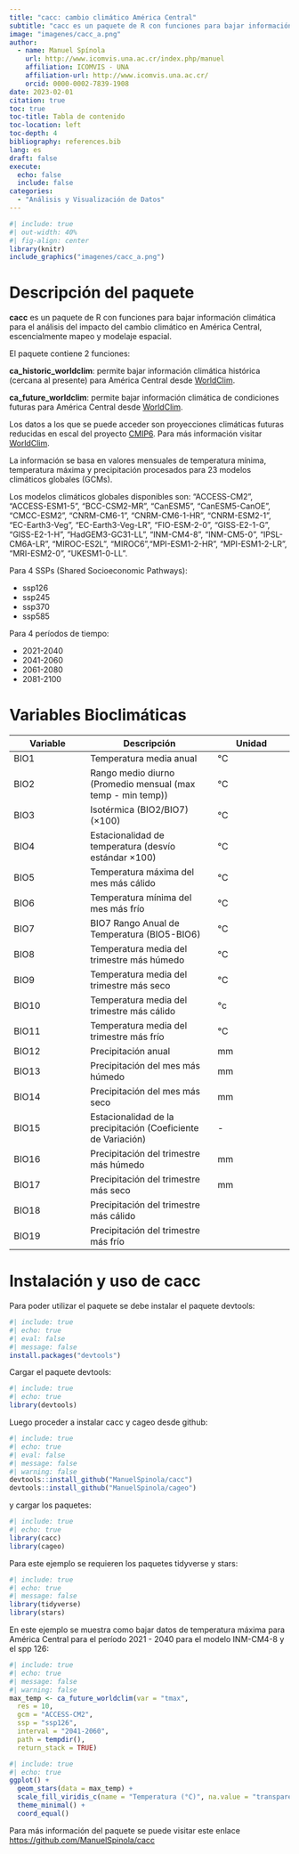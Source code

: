 ```yaml
---
title: "cacc: cambio climático América Central"
subtitle: "cacc es un paquete de R con funciones para bajar información climática para el análisis del impacto del cambio climático en América Central"
image: "imagenes/cacc_a.png"
author:
  - name: Manuel Spínola
    url: http://www.icomvis.una.ac.cr/index.php/manuel
    affiliation: ICOMVIS - UNA
    affiliation-url: http://www.icomvis.una.ac.cr/
    orcid: 0000-0002-7839-1908
date: 2023-02-01
citation: true
toc: true
toc-title: Tabla de contenido
toc-location: left
toc-depth: 4
bibliography: references.bib
lang: es
draft: false
execute: 
  echo: false
  include: false
categories:
  - "Análisis y Visualización de Datos"
---
```


```r
#| include: true
#| out-width: 40%
#| fig-align: center
library(knitr)
include_graphics("imagenes/cacc_a.png")
```

# Descripción del paquete

**cacc** es un paquete de R con funciones para bajar información climática para el análisis del impacto del cambio climático en América Central, escencialmente mapeo y modelaje espacial.

El paquete contiene 2 funciones:

**ca_historic_worldclim**: permite bajar información climática histórica (cercana al presente) para América Central desde [WorldClim](https://www.worldclim.org/).

**ca_future_worldclim**: permite bajar información climática de condiciones futuras para América Central desde [WorldClim](https://www.worldclim.org/).

Los datos a los que se puede acceder son proyecciones climáticas futuras reducidas en escal del proyecto [CMIP6](https://wcrp-cmip.org/cmip-phase-6-cmip6/). Para más información visitar [WorldClim](https://www.worldclim.org/).

La información se basa en valores mensuales de temperatura mínima, temperatura máxima y precipitación procesados para 23 modelos climáticos globales (GCMs).

Los modelos climáticos globales disponibles son: "ACCESS-CM2", "ACCESS-ESM1-5", "BCC-CSM2-MR", "CanESM5", "CanESM5-CanOE", "CMCC-ESM2", "CNRM-CM6-1", "CNRM-CM6-1-HR", "CNRM-ESM2-1", "EC-Earth3-Veg", "EC-Earth3-Veg-LR", "FIO-ESM-2-0", "GISS-E2-1-G", "GISS-E2-1-H", "HadGEM3-GC31-LL", "INM-CM4-8", "INM-CM5-0", "IPSL-CM6A-LR", "MIROC-ES2L", "MIROC6","MPI-ESM1-2-HR", "MPI-ESM1-2-LR", "MRI-ESM2-0", "UKESM1-0-LL".

Para 4 SSPs (Shared Socioeconomic Pathways):

-   ssp126
-   ssp245
-   ssp370
-   ssp585

Para 4 períodos de tiempo:

-   2021-2040
-   2041-2060
-   2061-2080
-   2081-2100

# Variables Bioclimáticas

| Variable | Descripción                                                   | Unidad |
|--------------------|---------------------------------|--------------------|
| BIO1     | Temperatura media anual                                       | °C     |
| BIO2     | Rango medio diurno (Promedio mensual (max temp - min temp))   | °C     |
| BIO3     | Isotérmica (BIO2/BIO7) (×100)                                 | °C     |
| BIO4     | Estacionalidad de temperatura (desvío estándar ×100)          | °C     |
| BIO5     | Temperatura máxima del mes más cálido                         | °C     |
| BIO6     | Temperatura mínima del mes más frío                           | °C     |
| BIO7     | BIO7 Rango Anual de Temperatura (BIO5-BIO6)                   | °C     |
| BIO8     | Temperatura media del trimestre más húmedo                    | °C     |
| BIO9     | Temperatura media del trimestre más seco                      | °C     |
| BIO10    | Temperatura media del trimestre más cálido                    | °c     |
| BIO11    | Temperatura media del trimestre más frío                      | °C     |
| BIO12    | Precipitación anual                                           | mm     |
| BIO13    | Precipitación del mes más húmedo                              | mm     |
| BIO14    | Precipitación del mes más seco                                | mm     |
| BIO15    | Estacionalidad de la precipitación (Coeficiente de Variación) | \-     |
| BIO16    | Precipitación del trimestre más húmedo                        | mm     |
| BIO17    | Precipitación del trimestre más seco                          | mm     |
| BIO18    | Precipitación del trimestre más cálido                        |        |
| BIO19    | Precipitación del trimestre más frío                          |        |

# Instalación y uso de **cacc**

Para poder utilizar el paquete se debe instalar el paquete devtools:

```r
#| include: true
#| echo: true
#| eval: false
#| message: false
install.packages("devtools")
```

Cargar el paquete devtools:

```r
#| include: true
#| echo: true
library(devtools)
```

Luego proceder a instalar cacc y cageo desde github:

```r
#| include: true
#| echo: true
#| eval: false
#| message: false
#| warning: false
devtools::install_github("ManuelSpinola/cacc")
devtools::install_github("ManuelSpinola/cageo")
```

y cargar los paquetes:

```r
#| include: true
#| echo: true
library(cacc)
library(cageo)
```

Para este ejemplo se requieren los paquetes tidyverse y stars:

```r
#| include: true
#| echo: true
#| message: false
library(tidyverse)
library(stars)
```

En este ejemplo se muestra como bajar datos de temperatura máxima para América Central para el período 2021 - 2040 para el modelo INM-CM4-8 y el spp 126:

```r
#| include: true
#| echo: true
#| message: false
#| warning: false
max_temp <- ca_future_worldclim(var = "tmax",
  res = 10,
  gcm = "ACCESS-CM2",
  ssp = "ssp126",
  interval = "2041-2060",
  path = tempdir(),
  return_stack = TRUE)
```

```r
#| include: true
#| echo: true
ggplot() +
  geom_stars(data = max_temp) +
  scale_fill_viridis_c(name = "Temperatura (°C)", na.value = "transparent", option = "C", direction = -1) +
  theme_minimal() +
  coord_equal()
```

Para más información del paquete se puede visitar este enlace <https://github.com/ManuelSpinola/cacc>
